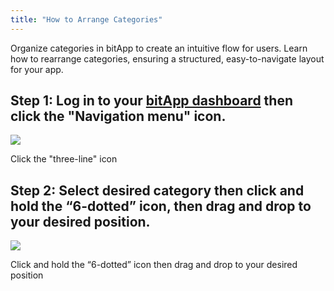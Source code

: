 ```yaml
---
title: "How to Arrange Categories"
---
```


Organize categories in bitApp to create an intuitive flow for users. Learn how to rearrange categories, ensuring a structured, easy-to-navigate layout for your app.

## **Step 1:** Log in to your [bitApp dashboard](https://app.bitbybit.studio/bitapp/design) then click the "Navigation menu" icon.

![](https://cdn.prod.website-files.com/659655f5b20d395a5c69efcf/66eaa0094c811db6410c3c54_AD_4nXc99GfNszzzuXHPZvpiPNogMhF_EzO9tM60sTDbco2DJ0SL489XxE-ehOT_N3oo81ED416L6CZpN-eWznLe5MNoWdhghInCc8PTmtz23rCEQ9dm4bBMLsjITiJI1PZpeUZLFTnHbTtCQcz9QEEJAJBs8sWL.png)

Click the "three-line" icon

## **Step 2:** Select desired category then click and hold the “6-dotted” icon, then drag and drop to your desired position.

![](https://cdn.prod.website-files.com/659655f5b20d395a5c69efcf/66eaa20d2a24a29c7326db4a_AD_4nXfYhvDtKtd_nX19TXZVNBO8hLWCVG3zP3XmjV9O71eUyVCPk3tL-MIxai3jSOE6zo1UTpMLa8P_Wl28Efk4uX6w86SimWrOi9xWd-Cpw3w_vpsRHBVXzeHq8P3Uu2-cUQbTva70uXY9eZ8ATqbbtgYm-H2E.png)

Click and hold the “6-dotted” icon then drag and drop to your desired position